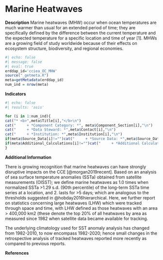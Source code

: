 
# Marine Heatwaves

**Description** Marine heatwaves (MHW) occur when ocean temperatures are much warmer than usual for an extended period of time; they are specifically defined by the difference between the current temperature and the expected temperature for a specific location and time of year \[1\]. MHWs are a growing field of study worldwide because of their effects on ecosystem structure, biodiversity, and regional economies.


```r
#| echo: false
#| message: false
#| eval: true
erddap_id='cciea_OC_MHW'
source("_getmeta.R")
meta=getMetadata(erddap_id)
num_ind = nrow(meta)
```

**Indicators**

```r
#| echo: false
#| results: 'asis'

for (i in 1:num_ind){
cat("* <b>",meta$Title[i],"</b>\n")
cat("     + *Component Category: *", meta$Component_Section[i],"\n")
cat("     + *Data Steward: *",meta$Contact[i],"\n")
cat("     + *Institution: *",meta$Institution[i],"\n")
if(meta$Source_Data[i]!="")cat("     + *Source Data: *",meta$Source_Data[i],"\n")
if(meta$Additional_Calculations[i]!="")cat("     + *Additional Calculations: *",meta$Additional_Calculations[i],"\n")
}
```

**Additional Information**

There is growing recognition that marine heatwaves can have strongly disruptive impacts on the CCE [@morgan2019recent]. Based on an analysis of sea surface temperature anomalies (SSTa) obtained from satellite measurements (OISST); we define marine heatwaves as 1.0 times when normalized SSTa \>1.29 s.d. (90th percentile) of the long-term SSTa time series at a location, and 2. lasts for \>5 days; which are analogous to the thresholds suggested in @hobday2016hierarchical. Here, we further report on statistics concerning large heatwaves (LHW) which were tracked through space and time, with LHW defined as those heatwaves with an area \> 400,000 km2 (these denote the top 20% of all heatwaves by area as measured since 1982 when satellite data became available for tracking.

The underlying climatology used for SST anomaly analysis has changed from 1982-2010, to now encompass 1982-2020; hence small changes in the retrospective analysis of tracked heatwaves reported more recently as compared to previous reports.

**References**
